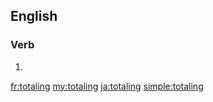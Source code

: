 ==English==

===Verb===
{{head|en}}

# {{present participle of|total|lang=en}}

[[fr:totaling]]
[[my:totaling]]
[[ja:totaling]]
[[simple:totaling]]